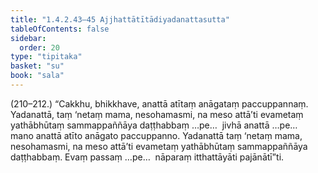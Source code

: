 ```yaml
---
title: "1.4.2.43–45 Ajjhattātītādiyadanattasutta"
tableOfContents: false
sidebar:
  order: 20
type: "tipitaka"
basket: "su"
book: "sala"
---
```



<DynamicBreadcrumb />

<Paragraph type="center" book="sala">
(210–212.)
</Paragraph>

<Paragraph number="910" book="sala">
“Cakkhu, bhikkhave, anattā atītaṃ anāgataṃ paccuppannaṃ. Yadanattā, taṃ ‘netaṃ mama, nesohamasmi, na meso attā’ti evametaṃ yathābhūtaṃ sammappaññāya daṭṭhabbaṃ …pe…  jivhā anattā …pe…  mano anattā atīto anāgato paccuppanno. Yadanattā taṃ ‘netaṃ mama, nesohamasmi, na meso attā’ti evametaṃ yathābhūtaṃ sammappaññāya daṭṭhabbaṃ. Evaṃ passaṃ …pe…  nāparaṃ itthattāyāti pajānātī”ti.
</Paragraph>
